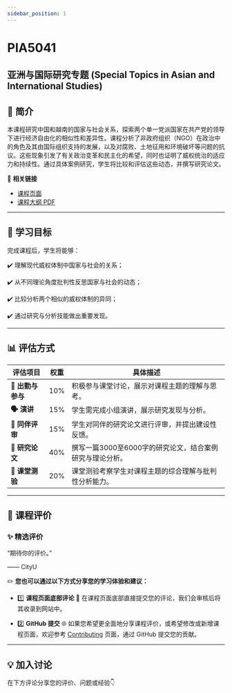 ```yaml
---
sidebar_position: 1
---
```


# PIA5041
## 亚洲与国际研究专题 (Special Topics in Asian and International Studies)

## **📘 简介**
本课程研究中国和越南的国家与社会关系，探索两个单一党派国家在共产党的领导下进行经济自由化的相似性和差异性。课程分析了非政府组织（NGO）在政治中的角色及其由国际组织支持的发展，以及对腐败、土地征用和环境破坏等问题的抗议。这些现象引发了有关政治变革和民主化的希望，同时也证明了威权统治的适应力和持续性。通过具体案例研究，学生将比较和评估这些动态，并撰写研究论文。

🔗 **相关链接**
- [课程页面](https://www.cityu.edu.hk/catalogue/pg/202425/course/PIA5041.htm)
- [课程大纲 PDF](https://www.cityu.edu.hk/catalogue/pg/202425/course/PIA5041.pdf)

---

## **🎯 学习目标**

完成课程后，学生将能够：

✔️ 理解现代威权体制中国家与社会的关系；

✔️ 从不同理论角度批判性反思国家与社会的动态；

✔️ 比较分析两个相似的威权体制的异同；

✔️ 通过研究与分析技能做出重要发现。

---

## **📊 评估方式**

| **评估项目**             | **权重** | **具体描述**                                                                                     |
|--------------------------|----------|--------------------------------------------------------------------------------------------------|
| **📖 出勤与参与**        | 10%      | 积极参与课堂讨论，展示对课程主题的理解与思考。                                                       |
| **🗣️ 演讲**             | 15%      | 学生需完成小组演讲，展示研究发现与分析。                                                           |
| **📄 同伴评审**           | 15%      | 学生对同伴的研究论文进行评审，并提出建设性反馈。                                                     |
| **📄 研究论文**           | 40%      | 撰写一篇3000至6000字的研究论文，结合案例研究与理论分析。                                               |
| **📝 课堂测验**           | 20%      | 课堂测验考察学生对课程主题的综合理解与批判性分析能力。                                                 |

---

## **💬 课程评价**

### ✨ **精选评价**
<div className={commentStyles.commentBox}>
    <p className={commentStyles.commentText}>
        “期待你的评价。”
    </p>
    <p className={commentStyles.commentAuthor}>—— CityU</p>
</div>

✏️ **您也可以通过以下方式分享您的学习体验和建议：**

- 1️⃣ **课程页面底部评论**
💬 在课程页面底部直接提交您的评论，我们会审核后将其收录到网站中。

- 2️⃣ **GitHub 提交**
🌐 如果您希望更全面地分享课程评价，或希望修改或新增课程页面，欢迎参考 [Contributing](/contributing) 页面，通过 GitHub 提交您的贡献。

---

## **💡 加入讨论**

在下方评论分享您的评价、问题或经验👇
<Utterances />
